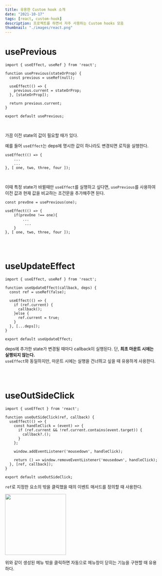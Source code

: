 ```yaml
---
title: 유용한 Custom hook 소개
date: "2021-10-17"
tags: [react, custom-hook]
description: 프로젝트를 하면서 자주 사용하는 Custom hooks 모음
thumbnail: "./images/react.png"
---
```




# usePrevious

```
import { useEffect, useRef } from 'react';

function usePrevious(stateOrProp) {
  const previous = useRef(null);

  useEffect(() => {
    previous.current = stateOrProp;
  }, [stateOrProp]);

  return previous.current;
}

export default usePrevious;
```

<br/>

가끔 이전 state의 값이 필요할 때가 있다.

예를 들어 `useEffect`는 deps에 명시한 값이 하나라도 변경되면 로직을 실행한다.

```
useEffect(() => {
    ...
    ...
}, [ one, two, three, four ]);
```
<br/>

이때 특정 state가 바뀔때만 `useEffect`를 실행하고 싶다면, `usePrevious`를 사용하여 이전 값과 현재 값을 비교하는 조건문을 추가해주면 된다.

```
const prevOne = usePrevious(one);

useEffect(() => {
    if(prevOne !== one){
        ...
         ...
    }
}, [ one, two, three, four ]);
```
 <br/>
 <br/>

# useUpdateEffect

```
import { useEffect, useRef } from 'react';

function useUpdateEffect(callback, deps) {
  const ref = useRef(false);

  useEffect(() => {
    if (ref.current) {
      callback();
    }else {
      ref.current = true;
    }
  }, [...deps]);
}

export default useUpdateEffect;
```

deps에 추가한 state가 변경될 때마다 callback이 실행된다. 단, **최초 마운트 시에는 실행되지 않는다.**  
`useEffect`와 동일하지만, 마운트 시에는 실행을 건너뛰고 싶을 때 유용하게 사용한다.


<br/>
<br/>

# useOutSideClick

```
import { useEffect } from 'react';

function useOutSideClick(ref, callback) {
  useEffect(() => {
    const handleClick = (event) => {
      if (ref.current && !ref.current.contains(event.target)) {
        callback?.();
      }
    };

    window.addEventListener('mousedown', handleClick);

    return () => window.removeEventListener('mousedown', handleClick);
  }, [ref, callback]);
}

export default useOutSideClick;
```

`ref`로 지정한 요소의 밖을 클릭했을 때의 이벤트 매서드를 정의할 때 사용한다.

 <img
    src="https://blog.kakaocdn.net/dn/dqsgjL/btrhVDmWYSK/zMFgyjKEkU5X8in6S5lVu0/img.gif"
    width="200"
    className="m-auto"
  />


위와 같이 생성된 메뉴 밖을 클릭하면 자동으로 메뉴창이 닫히는 기능을 구현할 때 유용하다. 